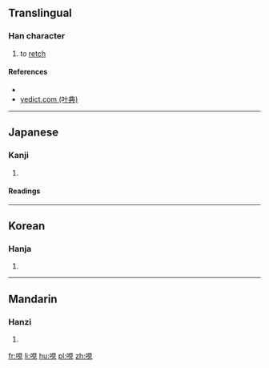 {{also|𠯟}}
==Translingual==

===Han character===
{{Han char|rn=30|rad=口|as=07|sn=10|four=|canj=RBUU|ids=⿰口見}}

# to [[retch]]

====References====
* {{Han ref|kx=0190.280|dkj=03661|dj=0410.090|hdz=10629.010|uh=54EF}}
* [http://yedict.com/htm/54/54EF.htm yedict.com (叶典)]

----

==Japanese==

===Kanji===
{{ja-kanji|grade=|rs=口07}}

# {{defn|lang=ja|sort=口07}}

====Readings====
{{ja-readings|on=[[けん]] (ken), [[げん]] (gen)|kun=[[はく]] (haku)}}

----

==Korean==

===Hanja===
{{ko-hanja|hangeul=현|rv=hyeon|mr=hyŏn}}

# {{defn|lang=ko|sort=口07}}

----

==Mandarin==

===Hanzi===
{{cmn-hanzi|sim=𠯟|pin=[[xiàn]] ([[xian4]])|wg=hsien<sup>4</sup>}}

# {{defn|lang=cmn|sort=口07}}

[[fr:哯]]
[[li:哯]]
[[hu:哯]]
[[pl:哯]]
[[zh:哯]]